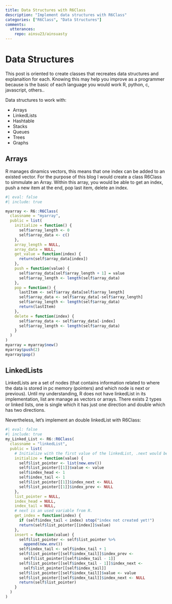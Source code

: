 ```yaml
---
title: Data Structures with R6Class
description: "Implement data structures with R6Class" 
categories: ["R6Class", "Data Structures"]
comments: 
  utterances: 
    repo: ainsu23/ainsuasty
---
```


# Data Structures

This post is oriented to create classes that recreates data structures and
explanaition for each. Knowing this may help you improve as a programmer because
is the basic of each language you would work R, python, c, javascript, others..

Data structures to work with:

 -    Arrays
 -    LinkedLists
 -    Hashtable
 -    Stacks
 -    Queues
 -    Trees
 -    Graphs


::: {.panel-tabset}
## Arrays

R manages dinamics vectors, this means that one index can be added to an existed
vector. For the purpose of this blog I would create a class R6Class to simmulate
an Array. Within this array, you would be able to get an index, push a new item
at the end, pop last item, delete an index.

```r
#| eval: false
#| include: true 

myarray <- R6::R6Class(
  classname = "myarray",
  public = list(
    initialize = function() {
      self$array_length <- 0
      self$array_data <- c()
    },
    array_length = NULL,
    array_data = NULL,
    get_value = function(index) {
      return(self$array_data[index])
    },
    push = function(value) {
      self$array_data[self$array_length + 1] = value
      self$array_length <- length(self$array_data)
    },
    pop = function() {
      lastItem <- self$array_data[self$array_length]
      self$array_data <- self$array_data[-self$array_length]
      self$array_length <- length(self$array_data)
      return(lastItem)
    },
    delete = function(index) {
      self$array_data <- self$array_data[-index]
      self$array_length <- length(self$array_data)
    }
  )
)
myarray = myarray$new()
myarray$push(2)
myarray$pop()
```

## LinkedLists

LinkedLists are a set of nodes (that contains information related to where the data
is stored in pc memory (pointers) and which node is next or previous).
Until my understanding, R does not have linkedList in its implementation, list
are manage as vectors or arrays.
There exists 2 types or linked lists, one is single which it has just one
direction and double which has two directions.

Nevertheless, let's implement an double linkedList with R6Class:

```r
#| eval: false
#| include: true 
my_Linked_List <- R6::R6Class(
  classname = "linkedList",
  public = list(
    # Initialize with the first value of the linkedList, .next would be NULL
    initialize = function(value) {
      self$list_pointer <- list(new.env())
      self$list_pointer[[1]]$value <- value
      self$index_head <- 1
      self$index_tail <- 1
      self$list_pointer[[1]]$index_next <- NULL
      self$list_pointer[[1]]$index_prev <- NULL
    },
    list_pointer = NULL,
    index_head = NULL,
    index_tail = NULL,
    # next is an used variable from R.
    get_index = function(index) {
      if (self$index_tail < index) stop("index not created yet!")
      return(self$list_pointer[[index]]$value)
    },
    insert = function(value) {
      self$list_pointer <- self$list_pointer %>%
        append(new.env())
      self$index_tail <- self$index_tail + 1
      self$list_pointer[[self$index_tail]]$index_prev <-
        self$list_pointer[[self$index_tail - 1]]
      self$list_pointer[[self$index_tail - 1]]$index_next <-
        self$list_pointer[[self$index_tail]]
      self$list_pointer[[self$index_tail]]$value <- value
      self$list_pointer[[self$index_tail]]$index_next <- NULL
      return(self$list_pointer)
    }
  )
)
```
:::